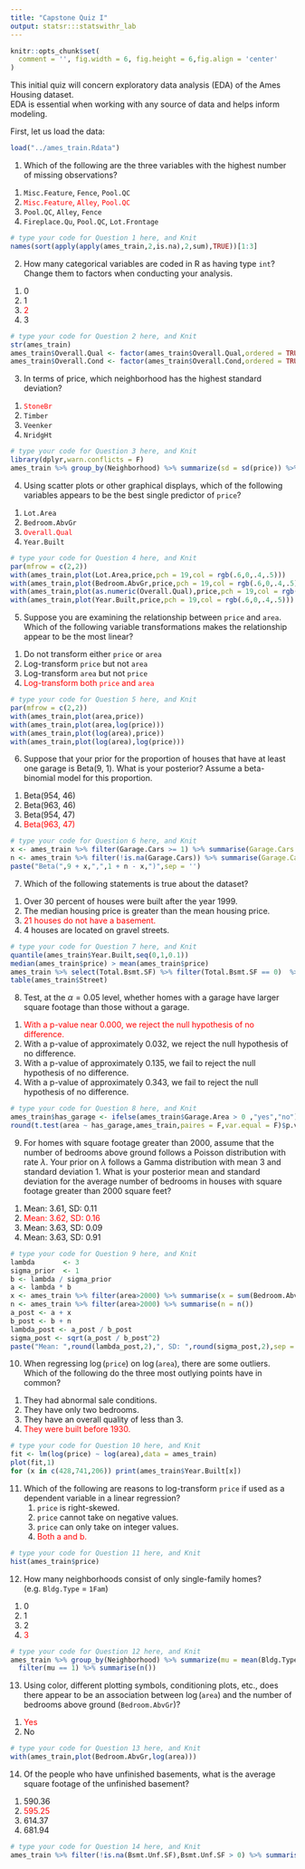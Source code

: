 ```yaml
---
title: "Capstone Quiz I"
output: statsr:::statswithr_lab
---
```


```r
knitr::opts_chunk$set(
  comment = '', fig.width = 6, fig.height = 6,fig.align = 'center'
)
```

This initial quiz will concern exploratory data analysis (EDA) of the Ames Housing dataset.  
EDA is essential when working with any source of data and helps inform modeling.

First, let us load the data:

```r
load("../ames_train.Rdata")
```


1. Which of the following are the three variables with the highest number of missing observations?

<ol>
<li> `Misc.Feature`, `Fence`, `Pool.QC` </li>
<li> <text style="color:red">`Misc.Feature`, `Alley`, `Pool.QC`</text> </li> 
<li> `Pool.QC`, `Alley`, `Fence` </li> 
<li> `Fireplace.Qu`, `Pool.QC`, `Lot.Frontage` </li>
</ol>

```r
# type your code for Question 1 here, and Knit
names(sort(apply(apply(ames_train,2,is.na),2,sum),TRUE))[1:3]
```

2. How many categorical variables are coded in R as having type `int`?  Change them to factors 
when conducting your analysis.

<ol>
<li> 0 </li>
<li> 1 </li>
<li> <text style="color:red">2</text></li>
<li> 3 </li>
</ol>

```r
# type your code for Question 2 here, and Knit
str(ames_train)
ames_train$Overall.Qual <- factor(ames_train$Overall.Qual,ordered = TRUE)
ames_train$Overall.Cond <- factor(ames_train$Overall.Cond,ordered = TRUE)
```

3. In terms of price, which neighborhood has the highest standard deviation?  

<ol>
<li> <text style="color:red">`StoneBr`</text></li>
<li> `Timber` </li>
<li> `Veenker`</li>
<li> `NridgHt`</li>
</ol>

```r
# type your code for Question 3 here, and Knit
library(dplyr,warn.conflicts = F)
ames_train %>% group_by(Neighborhood) %>% summarize(sd = sd(price)) %>% arrange(desc(sd)) %>% head(1)
```

4. Using scatter plots or other graphical displays, which of the following variables appears to be the 
best single predictor of `price`?

<ol>
<li> `Lot.Area`</li>
<li> `Bedroom.AbvGr`</li>
<li> <text style="color:red">`Overall.Qual`</text></li>
<li> `Year.Built`</li>
</ol>

```r
# type your code for Question 4 here, and Knit
par(mfrow = c(2,2))
with(ames_train,plot(Lot.Area,price,pch = 19,col = rgb(.6,0,.4,.5)))
with(ames_train,plot(Bedroom.AbvGr,price,pch = 19,col = rgb(.6,0,.4,.5)))
with(ames_train,plot(as.numeric(Overall.Qual),price,pch = 19,col = rgb(.6,0,.4,.5)))
with(ames_train,plot(Year.Built,price,pch = 19,col = rgb(.6,0,.4,.5)))
```

5. Suppose you are examining the relationship between `price` and `area`.  Which of the following
variable transformations makes the relationship appear to be the most linear?

<ol>
<li> Do not transform either `price` or `area`</li>
<li> Log-transform `price` but not `area`</li>
<li> Log-transform `area` but not `price`</li>
<li> <text style="color:red">Log-transform both `price` and `area`</text></li>
</ol>

```r
# type your code for Question 5 here, and Knit
par(mfrow = c(2,2))
with(ames_train,plot(area,price))
with(ames_train,plot(area,log(price)))
with(ames_train,plot(log(area),price))
with(ames_train,plot(log(area),log(price)))
```

6. Suppose that your prior for the proportion of houses that have at least one garage is Beta(9, 1). 
What is your posterior? Assume a beta-binomial model for this proportion.

<ol>
<li> Beta(954, 46)</li>
<li> Beta(963, 46)</li>
<li> Beta(954, 47)</li>
<li> <text style = "color:red">Beta(963, 47)</text></li>
</ol>

```r
# type your code for Question 6 here, and Knit
x <- ames_train %>% filter(Garage.Cars >= 1) %>% summarise(Garage.Cars.ge1=n())
n <- ames_train %>% filter(!is.na(Garage.Cars)) %>% summarise(Garage.Cars.ge1=n())
paste("Beta(",9 + x,",",1 + n - x,")",sep = '')
```

7. Which of the following statements is true about the dataset?

<ol>
<li> Over 30 percent of houses were built after the year 1999.</li>
<li> The median housing price is greater than the mean housing price.</li>
<li> <text style="color:red">21 houses do not have a basement.</text></li>
<li> 4 houses are located on gravel streets.</li>
</ol>

```r
# type your code for Question 7 here, and Knit
quantile(ames_train$Year.Built,seq(0,1,0.1))
median(ames_train$price) > mean(ames_train$price)
ames_train %>% select(Total.Bsmt.SF) %>% filter(Total.Bsmt.SF == 0)  %>% summarise(count = n())
table(ames_train$Street)
```

8. Test, at the $\alpha = 0.05$ level, whether homes with a garage have larger square 
footage than those without a garage.

<ol>
<li> <text style="color:red">With a p-value near 0.000, we reject the null hypothesis of no difference.</text></li>
<li> With a p-value of approximately 0.032, we reject the null hypothesis of no difference.</li>
<li> With a p-value of approximately 0.135, we fail to reject the null hypothesis of no difference.</li>
<li> With a p-value of approximately 0.343, we fail to reject the null hypothesis of no difference.</li>
</ol>

```r
# type your code for Question 8 here, and Knit
ames_train$has_garage <- ifelse(ames_train$Garage.Area > 0 ,"yes","no")
round(t.test(area ~ has_garage,ames_train,paires = F,var.equal = F)$p.value,2)
```

9. For homes with square footage greater than 2000, assume that the number of bedrooms above ground follows 
a Poisson distribution with rate $\lambda$.  Your prior on $\lambda$ follows a Gamma distribution with mean 
3 and standard deviation 1.  What is your posterior mean and standard deviation for the average number of 
bedrooms in houses with square footage greater than 2000 square feet?

<ol> 
<li> Mean: 3.61, SD: 0.11</li>
<li> <text style="color:red">Mean: 3.62, SD: 0.16</text></li>
<li> Mean: 3.63, SD: 0.09</li>
<li> Mean: 3.63, SD: 0.91</li>
</ol>

```r
# type your code for Question 9 here, and Knit
lambda       <- 3
sigma_prior  <- 1
b <- lambda / sigma_prior
a <- lambda * b
x <- ames_train %>% filter(area>2000) %>% summarise(x = sum(Bedroom.AbvGr))
n <- ames_train %>% filter(area>2000) %>% summarise(n = n())
a_post <- a + x
b_post <- b + n
lambda_post <- a_post / b_post
sigma_post <- sqrt(a_post / b_post^2)
paste("Mean: ",round(lambda_post,2),", SD: ",round(sigma_post,2),sep = '')
```

10. When regressing $\log$(`price`) on $\log$(`area`), there are some outliers.  Which of
the following do the three most outlying points have in common?

<ol> 
<li> They had abnormal sale conditions.</li>
<li> They have only two bedrooms.</li>
<li> They have an overall quality of less than 3.</li>
<li> <text style="color:red">They were built before 1930.</text></li>
</ol>

```r
# type your code for Question 10 here, and Knit
fit <- lm(log(price) ~ log(area),data = ames_train)
plot(fit,1)
for (x in c(428,741,206)) print(ames_train$Year.Built[x])
```

11. Which of the following are reasons to log-transform `price` if used as a dependent variable in a linear regression?
<ol> 
<li> `price` is right-skewed.</li>
<li> `price` cannot take on negative values.</li>
<li> `price` can only take on integer values.</li>
<li> <text style="color:red">Both a and b.</text></li>
</ol>

```r
# type your code for Question 11 here, and Knit
hist(ames_train$price)
```

12. How many neighborhoods consist of only single-family homes? (e.g. `Bldg.Type` = `1Fam`)

<ol> 
<li> 0</li>
<li> 1</li>
<li> 2</li>
<li> <text style="color:red">3</text></li>
</ol>

```r
# type your code for Question 12 here, and Knit
ames_train %>% group_by(Neighborhood) %>% summarize(mu = mean(Bldg.Type == "1Fam")) %>% 
  filter(mu == 1) %>% summarise(n())
```

13. Using color, different plotting symbols, conditioning plots, etc., does there appear to 
be an association between $\log$(`area`) and the number of bedrooms above ground (`Bedroom.AbvGr`)? 

<ol> 
<li> <text style="color:red">Yes</text></li>
<li> No </li>
</ol>

```r
# type your code for Question 13 here, and Knit
with(ames_train,plot(Bedroom.AbvGr,log(area)))
```

14. Of the people who have unfinished basements, what is the average square footage of
the unfinished basement?

<ol> 
<li> 590.36</li>
<li> <text style="color:red">595.25</text></li>
<li> 614.37</li>
<li> 681.94</li>
</ol>

```r
# type your code for Question 14 here, and Knit
ames_train %>% filter(!is.na(Bsmt.Unf.SF),Bsmt.Unf.SF > 0) %>% summarise(mu = round(mean(Bsmt.Unf.SF),2))
```